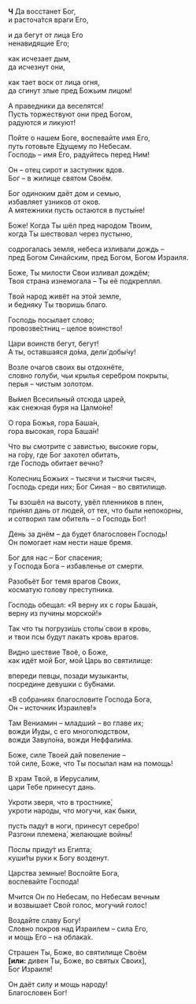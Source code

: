 **Ч** Да восстанет Бог,  
и расточа́тся враги Его,

и да бегут от лица Его  
ненавидящие Его;

как исчезает дым,  
да исчезнут они,

как тает воск от лица огня,  
да сгинут злые пред Божьим лицом!

А праведники да веселятся!  
Пусть торжествуют они пред Богом,  
радуются и ликуют!

Пойте о нашем Боге, воспевайте имя Его,  
путь готовьте Е́дущему по Небесам.  
Господь – имя Его, радуйтесь перед Ним!

Он – отец сирот и заступник вдов.  
Бог – в жилище святом Своём.

Бог одиноким даёт дом и семью,  
избавляет узников от оков.  
А мятежники пусть остаются в пусты́не!

Боже! Когда Ты шёл пред народом Твоим,  
когда Ты шествовал через пустыню,

содрогалась земля, небеса изливали дождь –  
пред Богом Синайским, пред Богом, Богом Израиля.

Боже, Ты милости Свои изливал дождём;  
Твоя страна изнемогала – Ты её подкреплял.

Твой народ живёт на этой земле,  
и бедняку Ты творишь благо.

Господь посылает слово;  
провозве́стниц – целое воинство!

Цари воинств бегут, бегут!  
А ты, оставшаяся до́ма, дели́ добы́чу!

Возле очагов своих вы отдохнёте,  
словно голуби, чьи крылья серебром покрыты,  
перья – чистым золотом.

Вы́мел Всесильный отсюда царей,  
как снежная буря на Цалмо́не!

О гора Божья, гора Баша́н,  
гора высокая, гора Баша́н!

Что вы смотрите с завистью, высокие горы,  
на го́ру, где Бог захотел обитать,  
где Господь обитает вечно?

Колесниц Божьих – тысячи и тысячи тысяч,  
Господь среди них; Бог Синая – во святилище.

Ты взошёл на высоту, увёл пленников в плен,  
при́нял дань от людей, от тех, что были непокорны,  
и сотворил там обитель – о Господь Бог!

День за днём – да будет благословен Господь!  
Он помогает нам нести наше бремя.

Бог для нас – Бог спасения;  
у Господа Бога – избавленье от смерти.

Разобьёт Бог темя врагов Своих,  
косматую голову преступника.

Господь обещал: «Я верну их с горы Баша́н,  
верну из пучины морской!»

Так что ты погрузи́шь стопы́ свои в кровь,  
и твои псы будут лакать кровь врагов.

Видно шествие Твоё, о Боже,  
как идёт мой Бог, мой Царь во святилище:

впереди певцы, позади музыканты,  
посредине девушки с бу́бнами.

«В собраниях благословите Господа Бога,  
Он – источник Израилев!»

Там Вениамин – младший – во главе их;  
вожди Иуды, с его многолюдством,  
вожди Завуло́на, вожди Неффали́ма.

Боже, силе Твоей дай повеление –  
той силе, Боже, что Ты посылал нам на помощь!

В храм Твой, в Иерусалим,  
цари Тебе принесут дань.

Укроти зверя, что в тростнике́,  
укроти народы, что могучи, как быки,

пусть паду́т в ноги, принесут серебро!  
Разгони племена́, желающие войны́!

Послы приду́т из Египта;  
куши́ты руки к Богу возденут.

Царства земные! Воспойте Бога,  
воспевайте Господа!

Мчится Он по Небесам, по Небесам вечным  
и возвышает Свой голос, могучий голос!

Воздайте славу Богу!  
Словно покров над Израилем – сила Его,  
и мощь Его – на облака́х.

Страшен Ты, Боже, во святилище Своём  
**[или:** дивен Ты, Боже, во святых Своих<R>]</R>,  
Бог Израиля!

Он даёт силу и мощь народу!  
Благословен Бог!

